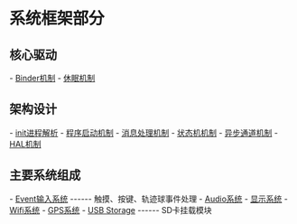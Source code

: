 = 系统框架部分 =

== 核心驱动 ==
- [[Binder机制]]
- [[休眠机制]]

== 架构设计 ==
- [[init进程解析]]
- [[程序启动机制]]
- [[消息处理机制]]
- [[状态机机制]]
- [[异步通道机制]]
- [[HAL机制]]

== 主要系统组成 ==
- [[Event输入系统]]     ------ 触摸、按键、轨迹球事件处理
- [[Audio系统]]
- [[显示系统]]
- [[Wifi系统]]
- [[GPS系统]]
- [[USB Storage]]       ------ SD卡挂载模块
